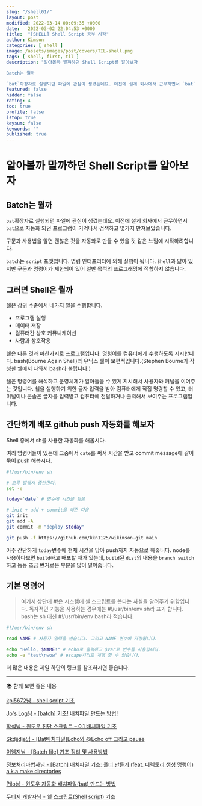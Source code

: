 ```yaml
---
slug: "/shell01/"
layout: post
modified: 2022-03-14 00:09:35 +0000
date:   2022-03-02 22:04:53 +0000
title:  "[SHELL] Shell Script 공부 시작"
author: Kimson
categories: [ shell ]
image: /assets/images/post/covers/TIL-shell.png
tags: [ shell, first, til ]
description: "알아볼까 말까하던 Shell Script를 알아보자

Batch는 뭘까

`bat`확장자로 실행되던 파일에 관심이 생겼는데요. 이전에 설게 회사에서 근무하면서 `bat`으로 자동화 되던 프로그램이 기억나서 검색하고 몇가지 만져보았습니다."
featured: false
hidden: false
rating: 4
toc: true
profile: false
istop: true
keysum: false
keywords: ""
published: true
---
```


# 알아볼까 말까하던 Shell Script를 알아보자

## Batch는 뭘까

`bat`확장자로 실행되던 파일에 관심이 생겼는데요. 이전에 설게 회사에서 근무하면서 `bat`으로 자동화 되던 프로그램이 기억나서 검색하고 몇가지 만져보았습니다.

구문과 사용법을 알면 괜찮은 것을 자동화로 만들 수 있을 것 같은 느낌에 시작하려합니다.

`batch`는 `script` 포맷입니다. 명령 인터프리터에 의해 실행이 됩니다. `Shell`과 닮아 있지만 구문과 명령어가 제한되어 있어 일반 목적의 프로그래밍에 적합하지 않습니다.

## 그러면 Shell은 뭘까

쉘은 상위 수준에서 네가지 일을 수행합니다.

- 프로그램 실행
- 데이터 저장
- 컴퓨터간 상호 커뮤니케이션
- 사람과 상호작용

쉘은 다른 것과 마찬가지로 프로그램입니다. 명령어를 컴퓨터에게 수행하도록 지시합니다. bash(Bourne Again Shell)와 유닉스 쉘이 보편적입니다.(Stephen Bourne가 작성한 쉘에서 나와서 bash라 불립니다.)

쉘은 명령어를 해석하고 운영체제가 알아들을 수 있게 지시해서 사용자와 커널을 이어주는 것입니다. 쉘을 실행하기 위한 글자 입력을 받아 컴퓨터에게 직접 명령할 수 있고, 터미널이나 콘솔은 글자를 입력받고 컴퓨터에 전달하거나 출력해서 보여주는 프로그램입니다.

## 간단하게 배포 github push 자동화를 해보자

Shell 중에서 sh를 사용한 자동화를 해봅시다.

여러 명령어들이 있는데 그중에서 `date`를 써서 시간을 받고 commit message에 같이 묶어 push 해봅시다.

```sh
#!/usr/bin/env sh

# 오류 발생시 중단한다.
set -e

today=`date` # 변수에 시간을 담음

# init + add + commit을 해준 다음
git init
git add -A
git commit -m "deploy $today"

git push -f https://github.com/kkn1125/wikimson.git main
```

아주 간단하게 `today`변수에 현재 시간을 담아 push까지 자동으로 해줍니다. node를 사용하다보면 `build`하고 배포할 때가 있는데, `build`된 `dist`의 내용을 `branch switch`하고 등등 조금 번거로운 부분을 많이 덜어줍니다.

## 기본 명령어

> 여기서 상단에 #!은 시스템에 셸 스크립트를 쓴다는 사실을 알려주기 위함입니다. 독자적인 기능을 사용하는 경우에는 #!/usr/bin/env sh라 표기 합니다. bash는 sh 대신 #!/usr/bin/env bash라 적습니다.

```sh
#!/usr/bin/env sh

read NAME # 사용자 입력을 받습니다. 그리고 NAME 변수에 저장됩니다.

echo "Hello, $NAME!" # echo로 출력하고 $var로 변수를 사용합니다.
echo -e "test\nwow" # escape처리로 개행 할 수 있습니다.
```

더 많은 내용은 제일 하단의 링크를 참조하시면 좋습니다.

-----

📚 함께 보면 좋은 내용

[kpl5672님 - shell script 기초](https://velog.io/@kpl5672/shell-script-%EA%B8%B0%EC%B4%88)

[Jo's Log님 - [batch] 기초! 배치파일 만드는 방법!](https://jolog.tistory.com/30)

[학식님 - 윈도우 진단 스크립트 – 0.1 배치파일 기초](https://hagsig.tistory.com/2)

[Skdjjdje님 - [Bat배치파일]Echo와 @Echo off 그리고 pause](https://skdjjdje.tistory.com/2)

[이엠지님 - [Batch file] 기초 정리 및 사용방법](https://emgblog.tistory.com/7)

[정보처리마법사님 - [Batch] 배치파일 기초: 폴더 만들기 (feat. 디렉토리 생성 명령어) a.k.a make directories](https://ssscool.tistory.com/412)

[Pilo님 - 윈도우 자동화 배치파일(bat) 만드는 방법](https://coconuts.tistory.com/358)

[두더지 개발자님 - 쉘 스크립트(Shell script) 기초](https://engineer-mole.tistory.com/200)